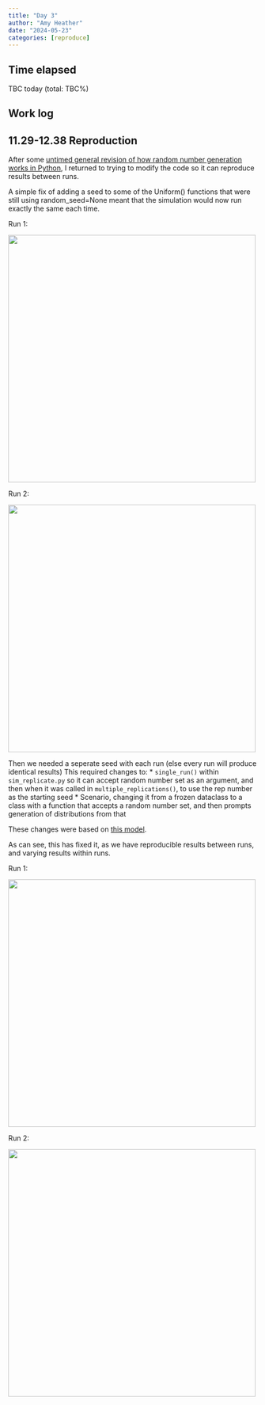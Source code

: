 ```yaml
---
title: "Day 3"
author: "Amy Heather"
date: "2024-05-23"
categories: [reproduce]
---
```


::: {.callout-note}

## Time elapsed

TBC today (total: TBC%)

:::

## Work log

## 11.29-12.38 Reproduction

After some [untimed general revision of how random number generation works in Python](https://amyheather.github.io/programming_notes/python/seeds.html), I returned to trying to modify the code so it can reproduce results between runs.

A simple fix of adding a seed to some of the Uniform() functions that were still using random_seed=None meant that the simulation would now run exactly the same each time.

Run 1:

<img src="figure_1a.png" width="500" /> 

Run 2:

<img src="figure_1b.png" width="500" />


Then we needed a seperate seed with each run (else every run will produce identical results) This required changes to:
    * `single_run()` within `sim_replicate.py` so it can accept random number set as an argument, and then when it was called in `multiple_replications()`, to use the rep number as the starting seed
    * Scenario, changing it from a frozen dataclass to a class with a function that accepts a random number set, and then prompts generation of distributions from that

These changes were based on [this model](https://pythonhealthdatascience.github.io/stars-simpy-example-docs/content/02_model_code/04_model.html).

As can see, this has fixed it, as we have reproducible results between runs, and varying results within runs.

Run 1:

<img src="figure_2a.png" width="500" /> 

Run 2:

<img src="figure_2b.png" width="500" />